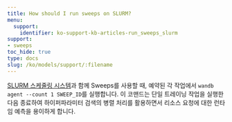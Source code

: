 ```yaml
---
title: How should I run sweeps on SLURM?
menu:
  support:
    identifier: ko-support-kb-articles-run_sweeps_slurm
support:
- sweeps
toc_hide: true
type: docs
slug: /ko/models/support/:filename
---
```


[SLURM 스케줄링 시스템](https://slurm.schedmd.com/documentation.html)과 함께 Sweeps를 사용할 때, 예약된 각 작업에서 `wandb agent --count 1 SWEEP_ID`를 실행합니다. 이 코맨드는 단일 트레이닝 작업을 실행한 다음 종료하여 하이퍼파라미터 검색의 병렬 처리를 활용하면서 리소스 요청에 대한 런타임 예측을 용이하게 합니다.
